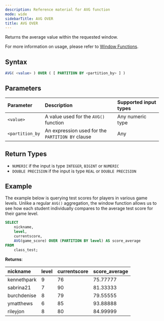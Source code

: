 ```yaml
---
description: Reference material for AVG function
mode: wide
sidebarTitle: AVG OVER
title: AVG OVER
---
```



Returns the average value within the requested window.

For more information on usage, please refer to [Window Functions](/functions-reference/window).

## Syntax


```sql
AVG( <value> ) OVER ( [ PARTITION BY <partition_by> ] )
```

## Parameters


| Parameter | Description |Supported input types | 
| :--------- | :----------------------------------------------- | :----------|
| `<value>`   | A value used for the `AVG()` function    | Any numeric type  | 
| `<partition_by`  | An expression used for the `PARTITION BY` clause | Any | 

## Return Types
* `NUMERIC` if the input is type `INTEGER`, `BIGINT` or `NUMERIC`
* `DOUBLE PRECISION` if the input is type `REAL` or `DOUBLE PRECISION`

## Example


The example below is querying test scores for players in various game levels. Unlike a regular `AVG()` aggregation, the window function allows us to see how each student individually compares to the average test score for their game level.

```sql
SELECT
	nickname,
	level,
	currentscore,
	AVG(game_score) OVER (PARTITION BY level) AS score_average
FROM
	class_test;
```

**Returns**:


 | nickname | level | currentscore |    score_average    |
 |:------------|:-------------|:------------|:-------------------------|
 | kennethpark      |           9 |         76 | 75.77777       |
 | sabrina21   |           7 |         90 | 81.33333       |
 | burchdenise       |           8 |         79 | 79.55555      |
 | ymatthews      |           6 |         85 | 93.88888       |
| rileyjon      |           8 |         80 | 84.99999       |


